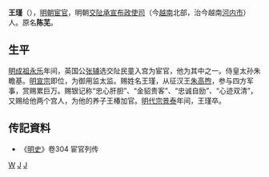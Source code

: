 '''王瑾'''（{{bd|？年||？年|catIdx=Z}}），[[明朝|明朝]][[宦官|宦官]]，明朝[[交阯承宣布政使司|交阯承宣布政使司]]（今[[越南|越南]]北部，治今越南[[河内市|河内市]]）人。原名'''陈芜'''。

== 生平 ==
[[明成祖|明成祖]][[永乐|永乐]]年间，英国公[[张辅|张辅]]选交阯民童入宫为宦官，他为其中之一。侍皇太孙朱瞻基。[[明宣宗|明宣宗]]即位，为御用监太监。赐姓名王瑾，从征汉王[[朱高煦|朱高煦]]，参与四方军事，赏赐累巨万。赐银记称“忠心肝胆”、“金貂贵客”、“忠诚自励”、“心迹双清”，又赐给他两个宫人，为他的养子王椿加官。[[明代宗|明代宗]][[景泰|景泰]]年间，王瑾卒。

==传記資料== 
* 《[[明史|明史]]》卷304 宦官列传

[[分类:明朝宦官|W]]
[[分类:王姓|J]]
[[分类:陈姓|J]]